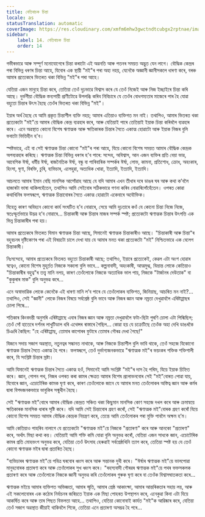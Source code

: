 ```yaml
---
title: নেতিবাচক চিন্তা
locale: as
statusTranslation: automatic
coverImage: https://res.cloudinary.com/xmfm6mhw3gwctndtcubgx2rptnae/image/upload/v1740468922/small_cover_tratado_de_psicologia_revolucionaria_a4c0dca4e0.webp
sidebar:
    label: 14. নেতিবাচক চিন্তা
    order: 14
---
```

গভীৰভাৱে আৰু সম্পূৰ্ণ মনোযোগেৰে চিন্তা কৰাটো এই অৱনতি আৰু পতনৰ সময়ত অদ্ভুত যেন লাগে। বৌদ্ধিক কেন্দ্ৰৰ পৰা বিভিন্ন ধৰণৰ চিন্তা আহে, যিবোৰ এক স্থায়ী "মই"ৰ পৰা অহা নহয়, যেনেকৈ অজ্ঞানী জ্ঞানীসকলে ধাৰণা কৰে, বৰঞ্চ আমাৰ প্ৰত্যেকৰে ভিতৰত থকা বিভিন্ন "মই"ৰ পৰা আহে।

যেতিয়া এজন মানুহে চিন্তা কৰে, তেতিয়া তেওঁ দৃঢ়ভাৱে বিশ্বাস কৰে যে তেওঁ নিজেই আৰু নিজ ইচ্ছাইৰে চিন্তা কৰি আছে। দুৰ্ভগীয়া বৌদ্ধিক স্তন্যপায়ী প্ৰাণীটোৱে উপলব্ধি কৰিব নিবিচাৰে যে তেওঁৰ বোধগম্যতাৰ মাজেৰে পাৰ হৈ যোৱা বহুতো চিন্তাৰ উৎস হৈছে তেওঁৰ ভিতৰত থকা বিভিন্ন "মই"।

ইয়াৰ অৰ্থ হৈছে যে আমি প্ৰকৃত চিন্তাশীল ব্যক্তি নহয়; আমাৰ এতিয়াও ব্যক্তিগত মন নাই। তথাপিও, আমাৰ ভিতৰত থকা প্ৰত্যেকটো "মই"য়ে আমাৰ বৌদ্ধিক কেন্দ্ৰ ব্যৱহাৰ কৰে, আৰু যেতিয়াই পাৰে তেতিয়াই ইয়াক চিন্তা কৰিবলৈ ব্যৱহাৰ কৰে। এনে অৱস্থাত কোনো বিশেষ ঋণাত্মক আৰু ক্ষতিকাৰক চিন্তাৰ সৈতে একাত্ম হোৱাটো আৰু ইয়াক নিজৰ বুলি ভবাটো ভিত্তিহীন হ'ব।

স্পষ্টভাৱে, এই বা সেই ঋণাত্মক চিন্তা কোনো "মই"ৰ পৰা আহে, যিয়ে কোনো বিশেষ সময়ত আমাৰ বৌদ্ধিক কেন্দ্ৰক অপব্যৱহাৰ কৰিছে। ঋণাত্মক চিন্তা বিভিন্ন ধৰণৰ হ'ব পাৰে: সন্দেহ, অবিশ্বাস, আন এজন ব্যক্তিৰ প্ৰতি বেয়া ভাৱ, আবেগিক ঈৰ্ষা, ধৰ্মীয় ঈৰ্ষা, ৰাজনৈতিক ঈৰ্ষা, বন্ধু বা পাৰিবাৰিক সম্পৰ্কৰ ঈৰ্ষা, লোভ, কামনা, প্ৰতিশোধ, ক্ৰোধ, অহংকাৰ, হিংসা, ঘৃণা, বিৰক্তি, চুৰি, ব্যভিচাৰ, এলেহুৱা, অত্যধিক খোৱা, ইত্যাদি, ইত্যাদি, ইত্যাদি।

আচলতে আমাৰ ইমান বেছি মানসিক আসোঁৱাহ আছে যে যদি আমাৰ এখন তীখাৰ দৰে ডাঙৰ ঘৰ আৰু কথা ক’বলৈ হাজাৰটা ভাষা থাকিলহেঁতেন, তথাপিও আমি সেইবোৰ সঠিকভাৱে গণনা কৰিব নোৱাৰিলোঁহেঁতেন। ওপৰত কোৱা কথাখিনিৰ ফলস্বৰূপে, ঋণাত্মক চিন্তাবোৰৰ সৈতে একাত্ম হোৱাটো একেবাৰে অযৌক্তিক।

যিহেতু কাৰণ অবিহনে কোনো কাৰ্য সংঘটিত হ’ব নোৱাৰে, সেয়ে আমি দৃঢ়তাৰে কওঁ যে কোনো চিন্তা নিজে নিজে, স্বতঃস্ফূৰ্তভাৱে উদ্ভৱ হ’ব নোৱাৰে... চিন্তাকাৰী আৰু চিন্তাৰ মাজৰ সম্পৰ্ক স্পষ্ট; প্ৰত্যেকটো ঋণাত্মক চিন্তাৰ উৎপত্তি এক ভিন্ন চিন্তাকাৰীৰ পৰা হয়।

আমাৰ প্ৰত্যেকৰে ভিতৰত যিমান ঋণাত্মক চিন্তা আছে, সিমানেই ঋণাত্মক চিন্তাকাৰীও আছে। "চিন্তাকাৰী আৰু চিন্তা"ৰ বহুবচনৰ দৃষ্টিকোণৰ পৰা এই বিষয়টো চালে দেখা যায় যে আমাৰ মনত থকা প্ৰত্যেকটো "মই" নিশ্চিতভাৱে এক বেলেগ চিন্তাকাৰী।

নিঃসন্দেহে, আমাৰ প্ৰত্যেকৰে ভিতৰত বহুতো চিন্তাকাৰী আছে; তথাপিও, ইয়াৰে প্ৰত্যেকেই, কেৱল এটা অংশ হোৱাৰ স্বত্বেও, কোনো বিশেষ মুহূৰ্তত নিজকে সকলো বুলি ভাবে... কল্পনাবাদী, অহংকাৰী, আত্মমুগ্ধ, বিভ্ৰান্ত লোকে কেতিয়াও "চিন্তাকাৰীৰ বহুত্ব"ৰ তত্ত্ব মানি নলয়, কাৰণ তেওঁলোকে নিজকে অত্যাধিক ভাল পায়, নিজকে "টাৰ্জানৰ দেউতাক" বা "কুকুৰাৰ মাক" বুলি অনুভৱ কৰে...

এনে অস্বাভাৱিক লোকে কেনেকৈ এই ধাৰণা মানি ল’ব পাৰে যে তেওঁলোকৰ ব্যক্তিগত, জিনিয়াছ, আচৰিত মন নাই?... তথাপিও, সেই "জ্ঞানী" লোকে নিজৰ বিষয়ে সৰ্বশ্ৰেষ্ঠ বুলি ভাবে আৰু নিজৰ জ্ঞান আৰু নম্ৰতা দেখুৱাবলৈ এৰিষ্টাপ্পাছৰ চোলা পিন্ধে...

শতিকাৰ কিংবদন্তী অনুসৰি এৰিষ্টাপ্পাছে এবাৰ নিজৰ জ্ঞান আৰু নম্ৰতা দেখুৱাবলৈ ফটা-ছিটা পুৰণি চোলা এটা পিন্ধিছিল; তেওঁ সোঁ হাতেৰে দৰ্শনৰ লাখুটিডাল ধৰি এথেন্সৰ ৰাস্তাৰে গৈছিল... কোৱা হয় যে চক্ৰেটিছে তেওঁক অহা দেখি ডাঙৰকৈ চিঞৰি কৈছিল: "হে এৰিষ্টাপ্পাছ, তোমাৰ কাপোৰৰ ফুটাৰে তোমাৰ গৌৰৱ দেখা গৈছে!"

যিজনে সদায় সজাগ অৱস্থাত, নতুনত্বৰ সন্ধানত নাথাকে, আৰু নিজকে চিন্তাশীল বুলি ভাবি থাকে, তেওঁ সহজে যিকোনো ঋণাত্মক চিন্তাৰ সৈতে একাত্ম হৈ পৰে। ফলস্বৰূপে, তেওঁ দুৰ্ভাগ্যজনকভাৱে "ঋণাত্মক মই"ৰ ভয়ংকৰ শক্তিক শক্তিশালী কৰে, যি সংশ্লিষ্ট চিন্তাৰ স্ৰষ্টা।

আমি যিমানেই ঋণাত্মক চিন্তাৰ সৈতে একাত্ম হওঁ, সিমানেই আমি সংশ্লিষ্ট "মই"ৰ দাস হৈ পৰিম, যিয়ে ইয়াক চিহ্নিত কৰে। জ্ঞান, গোপন পথ, নিজৰ ওপৰত কৰা কামৰ ক্ষেত্ৰত আমাৰ বিশেষ প্ৰলোভনবোৰ সেই "মই"বোৰত পোৱা যায়, যিবোৰে জ্ঞান, এচোটেৰিক কামক ঘৃণা কৰে, কাৰণ তেওঁলোকে জানে যে আমাৰ মনত তেওঁলোকৰ অস্তিত্ব জ্ঞান আৰু কৰ্মৰ দ্বাৰা বিপদজনকভাৱে ভাবুকিৰ সন্মুখীন হৈছে।

সেই "ঋণাত্মক মই"বোৰে আমাৰ বৌদ্ধিক কেন্দ্ৰত সঞ্চিত থকা কিছুমান মানসিক কোণ সহজে দখল কৰে আৰু ক্ৰমান্বয়ে ক্ষতিকাৰক মানসিক ধাৰাৰ সৃষ্টি কৰে। যদি আমি সেই চিন্তাবোৰ গ্ৰহণ কৰোঁ, সেই "ঋণাত্মক মই"বোৰক গ্ৰহণ কৰোঁ যিয়ে কোনো বিশেষ সময়ত আমাৰ বৌদ্ধিক কেন্দ্ৰক নিয়ন্ত্ৰণ কৰে, তেন্তে আমি তেওঁলোকৰ পৰা মুক্তি পাবলৈ অক্ষম হ’ম।

আমি কেতিয়াও পাহৰিব নালাগে যে প্ৰত্যেকটো "ঋণাত্মক মই"য়ে নিজকে "প্ৰতাৰণা" কৰে আৰু আনকো "প্ৰতাৰণা" কৰে, অৰ্থাৎ মিছা কথা কয়। যেতিয়াই আমি শক্তি কমি যোৱা বুলি অনুভৱ কৰোঁ, যেতিয়া এজন সাধকে জ্ঞান, এচোটেৰিক কামৰ প্ৰতি মোহভংগ অনুভৱ কৰে, যেতিয়া তেওঁ উৎসাহ হেৰুৱাই সৰ্বশ্ৰেষ্ঠখিনি ত্যাগ কৰে, তেতিয়া স্পষ্ট হয় যে তেওঁ কোনো ঋণাত্মক মইৰ দ্বাৰা প্ৰতাৰিত হৈছে।

"ব্যভিচাৰৰ ঋণাত্মক মই"য়ে পবিত্ৰ ঘৰবোৰ ধ্বংস কৰে আৰু সন্তানক দুখী কৰে। "ঈৰ্ষাৰ ঋণাত্মক মই"য়ে ভালপোৱা মানুহবোৰক প্ৰতাৰণা কৰে আৰু তেওঁলোকৰ সুখ ধ্বংস কৰে। "ৰহস্যবাদী গৌৰৱৰ ঋণাত্মক মই"য়ে পথৰ ভক্তসকলক প্ৰতাৰণা কৰে আৰু তেওঁলোকে নিজকে জ্ঞানী অনুভৱ কৰি তেওঁলোকৰ গুৰুক ঘৃণা কৰে বা তেওঁক বিশ্বাসঘাতকতা কৰে...

ঋণাত্মক মইয়ে আমাৰ ব্যক্তিগত অভিজ্ঞতা, আমাৰ স্মৃতি, আমাৰ শ্ৰেষ্ঠ আকাংক্ষা, আমাৰ আন্তৰিকতাৰ সহায় লয়, আৰু এই সকলোবোৰৰ এক কঠোৰ নিৰ্বাচনৰ জৰিয়তে ইয়াক এক মিছা পোহৰত উপস্থাপন কৰে, এনেকুৱা কিবা এটা যিয়ে আকৰ্ষিত কৰে আৰু তাৰ পিছত বিফলতা আহে... তথাপিও, যেতিয়া কোনোবাই কাৰ্যত "মই"ক আৱিষ্কাৰ কৰে, যেতিয়া তেওঁ সজাগ অৱস্থাত জীয়াই থাকিবলৈ শিকে, তেতিয়া এনে প্ৰতাৰণা অসম্ভৱ হৈ পৰে...

